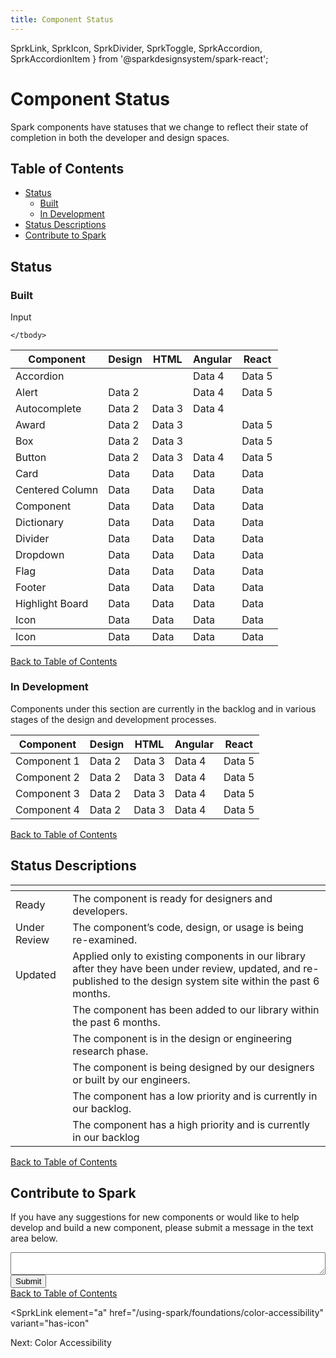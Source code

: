 ```yaml
---
title: Component Status
---
```


  SprkLink,
  SprkIcon,
  SprkDivider,
  SprkToggle,
  SprkAccordion,
  SprkAccordionItem
} from '@sparkdesignsystem/spark-react';

# Component Status

Spark components have statuses that we change to reflect their state of completion in both the developer and design spaces. 

<h2 class="docs-b-h2 sprk-b-TypeDisplayTwo sprk-u-mbl sprk-u-Measure">Table of Contents</h2>
<ul>
  <li>
    <a href="#status">
      Status
    </a>
    <ul class="sprk-b-List sprk-b-List--indented sprk-u-Measure sprk-u-mvs">
      <li>
        <a href="#built">
          Built
        </a>
      </li>
      <li>
        <a href="#in-development">
          In Development
        </a>
      </li>
    </ul>
  </li>
  <li>
    <a href="#status-descriptions">
      Status Descriptions
    </a>
  </li>
  <li>
    <a href="#contribute-to-spark">
      Contribute to Spark
    </a>
  </li>
</ul>

## Status

### Built

<div style="overflow: auto">
<table class="
    sprk-b-Table 
    sprk-b-Table--secondary 
    sprk-b-Table--spacing-small"
>
    <thead>
        <tr>
            <th>Component</th>
            <th>Design</th>
            <th>HTML</th>
            <th>Angular</th>
            <th>React</th>
        </tr>
    </thead>
    <tbody>
    <tr>
        <td>
            <SprkLink
                element="a"
                href="/using-spark/components/accordion"
                variant="simple"
            >
                Accordion
            </SprkLink>
        </td>
        <td>
            <Status statusName="ready" href="/using-spark/components/accordion"/>
        </td>
        <td>
            <Status/>
        </td>
        <td>Data 4</td>
        <td>Data 5</td>
    </tr>
    <tr>
        <td><SprkLink
                element="a"
                href="/using-spark/components/accordion"
                variant="simple"
            >
                Alert
            </SprkLink></td>
        <td>Data 2</td>
        <td> 
            <Status statusName="underReview" href="https://html.sparkdesignsystem.com/?path=/story/components-alert--success"/>
        </td>
        <td>Data 4</td>
        <td>Data 5</td>
    </tr>
    <tr>
        <td>
            <SprkLink
                element="a"
                href="/using-spark/components/accordion"
                variant="simple"
            >
                Autocomplete
            </SprkLink>
        </td>
        <td>Data 2</td>
        <td>Data 3</td>
        <td>Data 4</td>
        <td> 
            <Status statusName="updated"/>
        </td>
    </tr>
    <tr>
        <td>Award</td>
        <td>Data 2</td>
        <td>Data 3</td>
        <td>
            <Status 
                statusName="underReview" 
                href="https://angular.sparkdesignsystem.com/?path=/story/components-award--default-story"
            />
        </td>
        <td>Data 5</td>
    </tr>
    <tr>
        <td>Box</td>
        <td>Data 2</td>
        <td>Data 3</td>
        <td>
            <Status statusName="underReview" href="https://angular.sparkdesignsystem.com/?path=/story/components-box--default-box"/>
        </td>
        <td>Data 5</td>
    </tr>
    <tr>
        <td>Button</td>
        <td>Data 2</td>
        <td>Data 3</td>
        <td>Data 4</td>
        <td>Data 5</td>
    </tr>
    <tr>
        <td>Card</td>
        <td>Data</td>
        <td>Data</td>
        <td>Data</td>
        <td>Data</td>
    </tr>
    <tr>
        <td>Centered Column</td>
        <td>Data</td>
        <td>Data</td>
        <td>Data</td>
        <td>Data</td>
    </tr>
    <tr>
        <td>
            Component <Status statusName="new"/>
        </td>
        <td>Data</td>
        <td>Data</td>
        <td>Data</td>
        <td>Data</td>
    </tr>
    <tr>
        <td>Dictionary</td>
        <td>Data</td>
        <td>Data</td>
        <td>Data</td>
        <td>Data</td>
    </tr>
    <tr>
        <td>Divider</td>
        <td>Data</td>
        <td>Data</td>
        <td>Data</td>
        <td>Data</td>
    </tr>
    <tr>
        <td>Dropdown</td>
        <td>Data</td>
        <td>Data</td>
        <td>Data</td>
        <td>Data</td>
    </tr>
    <tr>
        <td>Flag</td>
        <td>Data</td>
        <td>Data</td>
        <td>Data</td>
        <td>Data</td>
    </tr>
    <tr>
        <td>Footer</td>
        <td>Data</td>
        <td>Data</td>
        <td>Data</td>
        <td>Data</td>
    </tr>
    <tr>
        <td>Highlight Board</td>
        <td>Data</td>
        <td>Data</td>
        <td>Data</td>
        <td>Data</td>
    </tr>
    <tr>
        <td>Icon</td>
        <td>Data</td>
        <td>Data</td>
        <td>Data</td>
        <td>Data</td>
    </tr>
    <tr>
         Input <SprkToggle triggerText="" analyticsString="toggle-1">
           <tbody>
            <tr>
                <td>Icon</td>
                <td>Data</td>
                <td>Data</td>
                <td>Data</td>
                <td>Data</td>
            </tr>
            </tbody>
        </SprkToggle>
    </tr>
   
    </tbody>
</table>
</div>

<div class="sprk-u-TextAlign--right sprk-u-mbl">
  <a class="sprk-b-Link" href="#table-of-contents">
    Back to Table of Contents
  </a>
</div>    

### In Development

Components under this section are currently in the backlog and in various stages of the design and development processes.

<table class="
    sprk-b-Table 
    sprk-b-Table--secondary 
    sprk-b-Table--spacing-small
    ">
    <thead>
    <tr>
        <th>Component</th>
        <th>Design</th>
        <th>HTML</th>
        <th>Angular</th>
        <th>React</th>
    </tr>
    </thead>
    <tbody>
    <tr>
        <td>Component 1</td>
        <td>Data 2</td>
        <td>Data 3</td>
        <td>Data 4</td>
        <td>Data 5</td>
    </tr>
    <tr>
        <td>Component 2</td>
        <td>Data 2</td>
        <td>Data 3</td>
        <td>Data 4</td>
        <td>Data 5</td>
    </tr>
    <tr>
        <td>Component 3</td>
        <td>Data 2</td>
        <td>Data 3</td>
        <td>Data 4</td>
        <td>Data 5</td>
    </tr>
    <tr>
        <td>Component 4</td>
        <td>Data 2</td>
        <td>Data 3</td>
        <td>Data 4</td>
        <td>Data 5</td>
    </tr>
    </tbody>
</table>
<div class="sprk-u-TextAlign--right sprk-u-mbl">
  <a class="sprk-b-Link" href="#table-of-contents">
    Back to Table of Contents
  </a>
</div>

## Status Descriptions

<table class="
    sprk-b-Table 
    sprk-b-Table--secondary 
    sprk-b-Table--spacing-small
    ">
    <thead>
    <tr>
        <th></th>
        <th></th>
    </tr>
    </thead>
    <tbody>
    <tr>
        <td class="sprk-u-Color--green">
            <SprkIcon className="
                docs-status__Ready 
                sprk-c-Icon--filled
                sprk-c-Icon--l"
                iconName="check-mark-filled"
            />
            Ready
        </td>
        <td>The component is ready for designers and developers.</td>
    </tr>
    <tr>
        <td class="sprk-u-Color--yellow">
            <SprkIcon className="
                docs-status__UnderReview 
                sprk-c-Icon--filled
                sprk-c-Icon--l"
                iconName="caution-filled"
            />
            Under Review
        </td>
        <td>The component’s code, design, or usage is being re-examined.</td>
    </tr>
    <tr>
        <td class="sprk-u-Color--blue">
            <SprkIcon className="
                docs-status__Updated 
                sprk-c-Icon--filled
                sprk-c-Icon--l"
                iconName="recurring-update"
            />
            Updated
        </td>
        <td>Applied only to existing components in our library after they have been under review, updated, and re-published to the design system site within the past 6 months.</td>
    </tr>
    <tr>
        <td>
            <Status statusName="new"/>
        </td>
        <td>The component has been added to our library within the past 6 months.</td>
    </tr>
    <tr>
        <td>
            <Status statusName="research"/>
        </td>
        <td>The component is in the design or engineering research phase.</td>
    </tr>
    <tr>
        <td> 
            <Status statusName="build"/>
        </td>
        <td>The component is being designed by our designers or built by our engineers.</td>
    </tr>
    <tr>
        <td> 
            <Status statusName="lowPriority"/>
        </td>
        <td>The component has a low priority and is currently in our backlog.</td>
    </tr>
    <tr>
        <td> 
            <Status statusName="highPriority"/>
        </td>
        <td>The component has a high priority and is currently in our backlog</td>
    </tr>
    </tbody>
</table>
<div class="sprk-u-TextAlign--right sprk-u-mbl">
  <a class="sprk-b-Link" href="#table-of-contents">
    Back to Table of Contents
  </a>
</div>

## Contribute to Spark

If you have any suggestions for new components or would like to help develop and build a new component, please submit a message in the text area below.

<div class="sprk-b-InputContainer">
    <label
        for="textarea"
        class="sprk-b-Label"
    >
    </label>
    <textarea style="width: 100%"
        class="sprk-b-TextArea"
        id="textarea"
        data-id="textarea"
        aria-describedby="textarea--error-container"
    ></textarea>
    <div
        class="sprk-b-ErrorContainer"
        id="textarea--error-container"
    ></div>
    <button class="sprk-c-Button" data-id="button-primary">
        Submit
    </button>
</div>

<div class="sprk-u-TextAlign--right sprk-u-mbl">
  <a class="sprk-b-Link" href="#table-of-contents">
    Back to Table of Contents
  </a>
</div>

<SprkLink
  element="a"
  href="/using-spark/foundations/color-accessibility"
  variant="has-icon"
>
  <SprkIcon
    additionalClasses="
      sprk-u-mls
      sprk-c-Icon--m
      sprk-c-Icon--stroke-current-color"
    iconName="check-mark"
  />
   Next: Color Accessibility
</SprkLink>